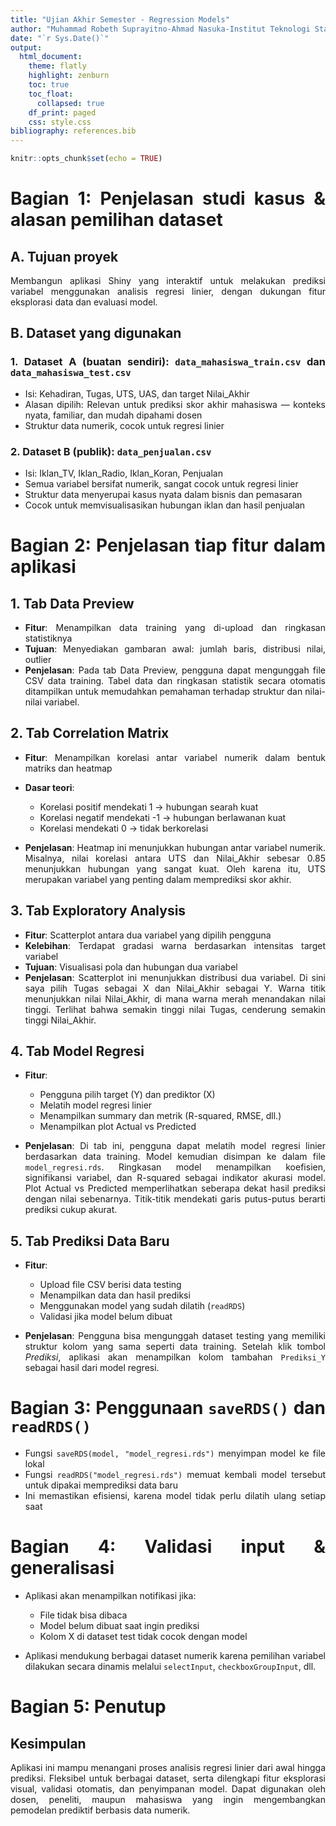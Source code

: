 ```yaml
---
title: "Ujian Akhir Semester - Regression Models"
author: "Muhammad Robeth Suprayitno-Ahmad Nasuka-Institut Teknologi Statistika dan Bisnis Muhammadiyah"
date: "`r Sys.Date()`"
output: 
  html_document:
    theme: flatly
    highlight: zenburn
    toc: true
    toc_float:
      collapsed: true
    df_print: paged
    css: style.css
bibliography: references.bib
---
```


```{=html}
<style>
body {
  text-align: justify;
}
</style>
````

```r
knitr::opts_chunk$set(echo = TRUE)
```

# Bagian 1: Penjelasan studi kasus & alasan pemilihan dataset

## A. Tujuan proyek

Membangun aplikasi Shiny yang interaktif untuk melakukan prediksi variabel menggunakan analisis regresi linier, dengan dukungan fitur eksplorasi data dan evaluasi model.

## B. Dataset yang digunakan

### 1. Dataset A (buatan sendiri): `data_mahasiswa_train.csv` dan `data_mahasiswa_test.csv`

* Isi: Kehadiran, Tugas, UTS, UAS, dan target Nilai\_Akhir
* Alasan dipilih: Relevan untuk prediksi skor akhir mahasiswa — konteks nyata, familiar, dan mudah dipahami dosen
* Struktur data numerik, cocok untuk regresi linier

### 2. Dataset B (publik): `data_penjualan.csv`

* Isi: Iklan\_TV, Iklan\_Radio, Iklan\_Koran, Penjualan
* Semua variabel bersifat numerik, sangat cocok untuk regresi linier
* Struktur data menyerupai kasus nyata dalam bisnis dan pemasaran
* Cocok untuk memvisualisasikan hubungan iklan dan hasil penjualan

# Bagian 2: Penjelasan tiap fitur dalam aplikasi

## 1. Tab Data Preview

* **Fitur**: Menampilkan data training yang di-upload dan ringkasan statistiknya
* **Tujuan**: Menyediakan gambaran awal: jumlah baris, distribusi nilai, outlier
* **Penjelasan**:
  Pada tab Data Preview, pengguna dapat mengunggah file CSV data training.
  Tabel data dan ringkasan statistik secara otomatis ditampilkan untuk memudahkan pemahaman terhadap struktur dan nilai-nilai variabel.

## 2. Tab Correlation Matrix

* **Fitur**: Menampilkan korelasi antar variabel numerik dalam bentuk matriks dan heatmap
* **Dasar teori**:

  * Korelasi positif mendekati 1 → hubungan searah kuat
  * Korelasi negatif mendekati -1 → hubungan berlawanan kuat
  * Korelasi mendekati 0 → tidak berkorelasi
* **Penjelasan**:
  Heatmap ini menunjukkan hubungan antar variabel numerik. Misalnya, nilai korelasi antara UTS dan Nilai\_Akhir sebesar 0.85 menunjukkan hubungan yang sangat kuat. Oleh karena itu, UTS merupakan variabel yang penting dalam memprediksi skor akhir.

## 3. Tab Exploratory Analysis

* **Fitur**: Scatterplot antara dua variabel yang dipilih pengguna
* **Kelebihan**: Terdapat gradasi warna berdasarkan intensitas target variabel
* **Tujuan**: Visualisasi pola dan hubungan dua variabel
* **Penjelasan**:
  Scatterplot ini menunjukkan distribusi dua variabel. Di sini saya pilih Tugas sebagai X dan Nilai\_Akhir sebagai Y. Warna titik menunjukkan nilai Nilai\_Akhir, di mana warna merah menandakan nilai tinggi. Terlihat bahwa semakin tinggi nilai Tugas, cenderung semakin tinggi Nilai\_Akhir.

## 4. Tab Model Regresi

* **Fitur**:

  * Pengguna pilih target (Y) dan prediktor (X)
  * Melatih model regresi linier
  * Menampilkan summary dan metrik (R-squared, RMSE, dll.)
  * Menampilkan plot Actual vs Predicted
* **Penjelasan**:
  Di tab ini, pengguna dapat melatih model regresi linier berdasarkan data training. Model kemudian disimpan ke dalam file `model_regresi.rds`.
  Ringkasan model menampilkan koefisien, signifikansi variabel, dan R-squared sebagai indikator akurasi model.
  Plot Actual vs Predicted memperlihatkan seberapa dekat hasil prediksi dengan nilai sebenarnya. Titik-titik mendekati garis putus-putus berarti prediksi cukup akurat.

## 5. Tab Prediksi Data Baru

* **Fitur**:

  * Upload file CSV berisi data testing
  * Menampilkan data dan hasil prediksi
  * Menggunakan model yang sudah dilatih (`readRDS`)
  * Validasi jika model belum dibuat
* **Penjelasan**:
  Pengguna bisa mengunggah dataset testing yang memiliki struktur kolom yang sama seperti data training. Setelah klik tombol *Prediksi*, aplikasi akan menampilkan kolom tambahan `Prediksi_Y` sebagai hasil dari model regresi.

# Bagian 3: Penggunaan `saveRDS()` dan `readRDS()`

* Fungsi `saveRDS(model, "model_regresi.rds")` menyimpan model ke file lokal
* Fungsi `readRDS("model_regresi.rds")` memuat kembali model tersebut untuk dipakai memprediksi data baru
* Ini memastikan efisiensi, karena model tidak perlu dilatih ulang setiap saat

# Bagian 4: Validasi input & generalisasi

* Aplikasi akan menampilkan notifikasi jika:

  * File tidak bisa dibaca
  * Model belum dibuat saat ingin prediksi
  * Kolom X di dataset test tidak cocok dengan model
* Aplikasi mendukung berbagai dataset numerik karena pemilihan variabel dilakukan secara dinamis melalui `selectInput`, `checkboxGroupInput`, dll.

# Bagian 5: Penutup

## Kesimpulan

Aplikasi ini mampu menangani proses analisis regresi linier dari awal hingga prediksi.
Fleksibel untuk berbagai dataset, serta dilengkapi fitur eksplorasi visual, validasi otomatis, dan penyimpanan model.
Dapat digunakan oleh dosen, peneliti, maupun mahasiswa yang ingin mengembangkan pemodelan prediktif berbasis data numerik.